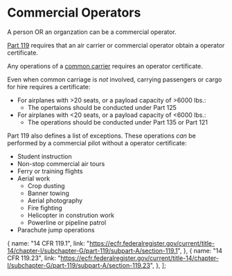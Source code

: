 
# Commercial Operators

A person OR an organzation can be a commercial operator.

[Part 119](https://ecfr.federalregister.gov/current/title-14/chapter-I/subchapter-G/part-119/subpart-A/section-119.1) requires that
an air carrier or commercial operator obtain a operator certificate.

Any operations of a [common carrier](/topics/commercial/carriage) requires an operator certificate.

Even when common carriage is _not_ involved, carrying passengers or cargo for hire requires a certificate:

- For airplanes with >20 seats, or a payload capacity of >6000 lbs.:
  - The opertaions should be conducted under Part 125
- For airplanes with <20 seats, or a payload capacity of <6000 lbs.:
  - The operations should be conducted under Part 135 or Part 121

<Reg part="119.23" />

Part 119 also defines a list of exceptions. These operations _can_ be performed by a commercial pilot
without a operator certificate:

- Student instruction
- Non-stop commercial air tours
- Ferry or training flights
- Aerial work
  - Crop dusting
  - Banner towing
  - Aerial photography
  - Fire fighting
  - Helicopter in constrution work
  - Powerline or pipeline patrol
- Parachute jump operations

<Reg part="119.1" />

  {
    name: "14 CFR 119.1",
    link: "https://ecfr.federalregister.gov/current/title-14/chapter-I/subchapter-G/part-119/subpart-A/section-119.1",
  },
  {
    name: "14 CFR 119.23",
    link: "https://ecfr.federalregister.gov/current/title-14/chapter-I/subchapter-G/part-119/subpart-A/section-119.23",
  },
];
